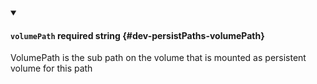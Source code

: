 
<details className="config-field" data-expandable="false" open>
<summary>

#### `volumePath` <span class="config-field-required" data-required="false">required</span> <span class="config-field-type">string</span> <span class="config-field-default"></span> <span class="config-field-enum"></span> {#dev-persistPaths-volumePath}

VolumePath is the sub path on the volume that is mounted as persistent volume for this path

</summary>



</details>
